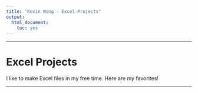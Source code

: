 ```yaml
---
title: "Kevin Wong - Excel Projects"
output:
  html_document:
    toc: yes
---
```


***

<h1>Excel Projects</h1>

I like to make Excel files in my free time. Here are my favorites!

***
